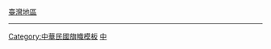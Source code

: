 {{Flag|Republic of China}}[[臺灣地區]]<noinclude>
----
{{ROC-all}}

[[Category:中華民國旗幟模板]]
[[Category:台灣旗幟模板|中]]
</noinclude>